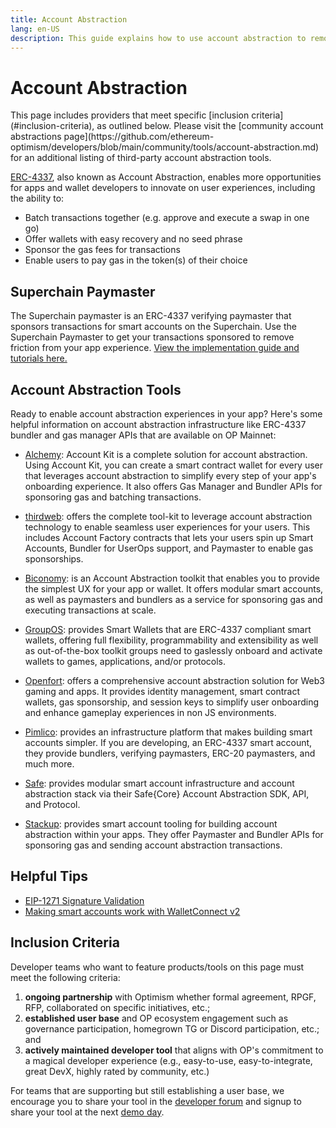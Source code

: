 ```yaml
---
title: Account Abstraction
lang: en-US
description: This guide explains how to use account abstraction to remove friction from your app experience
---
```



# Account Abstraction

<Callout type="default">
  This page includes providers that meet specific [inclusion criteria](#inclusion-criteria), as outlined below. Please visit the [community account abstractions page](https://github.com/ethereum-optimism/developers/blob/main/community/tools/account-abstraction.md) for an additional listing of third-party account abstraction tools.
</Callout>

[ERC-4337](https://www.erc4337.io/docs/paymasters/introduction), also known as Account Abstraction, enables more opportunities for apps and wallet developers to innovate on user experiences, including the ability to:

*   Batch transactions together (e.g. approve and execute a swap in one go)
*   Offer wallets with easy recovery and no seed phrase
*   Sponsor the gas fees for transactions
*   Enable users to pay gas in the token(s) of their choice

## Superchain Paymaster

The Superchain paymaster is an ERC-4337 verifying paymaster that sponsors transactions for smart accounts on the Superchain. Use the Superchain Paymaster to get your transactions sponsored to remove friction from your app experience. [View the implementation guide and tutorials here.](https://github.com/ethereum-optimism/ecosystem/tree/main/docs/superchain-paymaster)

## Account Abstraction Tools

Ready to enable account abstraction experiences in your app? Here's some helpful information on account abstraction infrastructure like ERC-4337 bundler and gas manager APIs that are available on OP Mainnet:

*   [Alchemy](https://www.alchemy.com/account-abstraction): 
    Account Kit is a complete solution for account abstraction. Using Account Kit, you can create a smart contract wallet for every user that leverages account abstraction to simplify every step of your app's onboarding experience. It also offers Gas Manager and Bundler APIs for sponsoring gas and batching transactions.

*   [thirdweb](https://portal.thirdweb.com/connect/account-abstraction/overview):
    offers the complete tool-kit to leverage account abstraction technology to enable seamless user experiences for your users. This includes Account Factory contracts that lets your users spin up Smart Accounts, Bundler for UserOps support, and Paymaster to enable gas sponsorships. 

*   [Biconomy](https://docs.biconomy.io/): is an Account Abstraction toolkit that enables you to provide the simplest UX for your app or wallet. It offers modular smart accounts, as well as paymasters and bundlers as a service for sponsoring gas and executing transactions at scale.

*   [GroupOS](https://docs.groupos.xyz/introduction/group-os): provides Smart Wallets that are ERC-4337 compliant smart wallets, offering full flexibility, programmability and extensibility as well as out-of-the-box toolkit groups need to gaslessly onboard and activate wallets to games, applications, and/or protocols.

*   [Openfort](https://openfort.xyz/docs): offers a comprehensive account abstraction solution for Web3 gaming and apps. It provides identity management, smart contract wallets, gas sponsorship, and session keys to simplify user onboarding and enhance gameplay experiences in non JS environments.

*   [Pimlico](https://docs.pimlico.io/): provides an infrastructure platform that makes building smart accounts simpler. If you are developing, an ERC-4337 smart account, they provide bundlers, verifying paymasters, ERC-20 paymasters, and much more.

*   [Safe](https://docs.safe.global/home/what-is-safe): provides modular smart account infrastructure and account abstraction stack via their Safe\{Core\} Account Abstraction SDK, API, and Protocol.

*   [Stackup](https://docs.stackup.sh/docs): provides smart account tooling for building account abstraction within your apps. They offer Paymaster and Bundler APIs for sponsoring gas and sending account abstraction transactions.

## Helpful Tips

*   [EIP-1271 Signature Validation](https://eip1271.io/)
*   [Making smart accounts work with WalletConnect v2](https://safe-global.notion.site/WalletConnect-v2-update-Issues-and-solutions-for-smart-wallets-3fc32fad6af4485fa5823eaebd486819)

## Inclusion Criteria

Developer teams who want to feature products/tools on this page must meet the following criteria:

1.  **ongoing partnership** with Optimism whether formal agreement, RPGF, RFP, collaborated on specific initiatives, etc.;
2.  **established user base** and OP ecosystem engagement such as governance participation, homegrown TG or Discord participation, etc.; and
3.  **actively maintained developer tool** that aligns with OP's commitment to a magical developer experience (e.g., easy-to-use, easy-to-integrate, great DevX, highly rated by community, etc.)

For teams that are supporting but still establishing a user base, we encourage you to share your tool in the [developer forum](https://github.com/ethereum-optimism/developers/discussions/categories/show-and-tell) and signup to share your tool at the next [demo day](https://community.optimism.io/docs/contribute/demo-day/).
